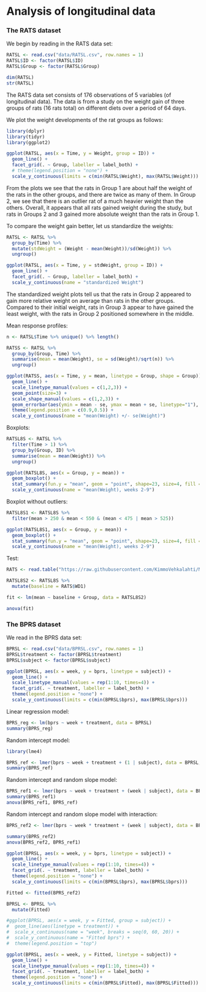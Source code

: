 # Analysis of longitudinal data

### The RATS dataset

We begin by reading in the RATS data set:

```r
RATSL <- read.csv("data/RATSL.csv", row.names = 1)
RATSL$ID <- factor(RATSL$ID)
RATSL$Group <- factor(RATSL$Group)

dim(RATSL)
str(RATSL)
```
The RATS data set consists of 176 observations of 5 variables (of longitudinal data). The data is from a study on the weight gain of three groups of rats (16 rats total) on different diets over a period of 64 days.

We plot the weight developments of the rat groups as follows:

```r
library(dplyr)
library(tidyr)
library(ggplot2)

ggplot(RATSL, aes(x = Time, y = Weight, group = ID)) +
  geom_line() +
  facet_grid(. ~ Group, labeller = label_both) +
  # theme(legend.position = "none") + 
  scale_y_continuous(limits = c(min(RATSL$Weight), max(RATSL$Weight)))
```

From the plots we see that the rats in Group 1 are about half the weight of the 
rats in the other groups, and there are twice as many of them. In Group 2, we see that there is an outlier rat of a much heavier weight than the others. Overall, it appears that all rats gained weight during the study, but rats in Groups 2 and 3 gained more absolute weight than the rats in Group 1.

To compare the weight gain better, let us standardize the weights: 

```r
RATSL <- RATSL %>%
  group_by(Time) %>%
  mutate(stdWeight = (Weight - mean(Weight))/sd(Weight)) %>%
  ungroup()

ggplot(RATSL, aes(x = Time, y = stdWeight, group = ID)) +
  geom_line() +
  facet_grid(. ~ Group, labeller = label_both) +
  scale_y_continuous(name = "standardized Weight")
```

The standardized weight plots tell us that the rats in Group 2 appeared to gain more relative weight on average than rats in the other groups. Compared to their initial weight, rats in Group 3 appear to have gained the least weight, with the rats in Group 2 positioned somewhere in the middle.

Mean response profiles:

```r
n <- RATSL$Time %>% unique() %>% length()

RATSS <- RATSL %>%
  group_by(Group, Time) %>%
  summarise(mean = mean(Weight), se = sd(Weight)/sqrt(n)) %>%
  ungroup()

ggplot(RATSS, aes(x = Time, y = mean, linetype = Group, shape = Group)) +
  geom_line() +
  scale_linetype_manual(values = c(1,2,3)) +
  geom_point(size=3) +
  scale_shape_manual(values = c(1,2,3)) +
  geom_errorbar(aes(ymin = mean - se, ymax = mean + se, linetype="1"), width=0.3) +
  theme(legend.position = c(0.9,0.5)) +
  scale_y_continuous(name = "mean(Weight) +/- se(Weight)")
```

Boxplots:

```r
RATSL8S <- RATSL %>%
  filter(Time > 1) %>%
  group_by(Group, ID) %>%
  summarise(mean = mean(Weight)) %>%
  ungroup()

ggplot(RATSL8S, aes(x = Group, y = mean)) +
  geom_boxplot() +
  stat_summary(fun.y = "mean", geom = "point", shape=23, size=4, fill = "white") +
  scale_y_continuous(name = "mean(Weight), weeks 2-9")
```

Boxplot without outliers:


```r
RATSL8S1 <- RATSL8S %>%
  filter(mean > 250 & mean < 550 & (mean < 475 | mean > 525))

ggplot(RATSL8S1, aes(x = Group, y = mean)) +
  geom_boxplot() +
  stat_summary(fun.y = "mean", geom = "point", shape=23, size=4, fill = "white") +
  scale_y_continuous(name = "mean(Weight), weeks 2-9")
```

Test:

```r
RATS <- read.table("https://raw.githubusercontent.com/KimmoVehkalahti/MABS/master/Examples/data/rats.txt", sep="", header=TRUE)

RATSL8S2 <- RATSL8S %>%
  mutate(baseline = RATS$WD1)

fit <- lm(mean ~ baseline + Group, data = RATSL8S2)

anova(fit)
```

### The BPRS dataset

We read in the BPRS data set:

```r
BPRSL <- read.csv("data/BPRSL.csv", row.names = 1)
BPRSL$treatment <- factor(BPRSL$treatment)
BPRSL$subject <- factor(BPRSL$subject)

ggplot(BPRSL, aes(x = week, y = bprs, linetype = subject)) +
  geom_line() +
  scale_linetype_manual(values = rep(1:10, times=4)) +
  facet_grid(. ~ treatment, labeller = label_both) +
  theme(legend.position = "none") + 
  scale_y_continuous(limits = c(min(BPRSL$bprs), max(BPRSL$bprs)))
```

Linear regression model:

```r
BPRS_reg <- lm(bprs ~ week + treatment, data = BPRSL)
summary(BPRS_reg)
```

Random intercept model:

```r
library(lme4)

BPRS_ref <- lmer(bprs ~ week + treatment + (1 | subject), data = BPRSL, REML = FALSE)
summary(BPRS_ref)
```

Random intercept and random slope model:

```r
BPRS_ref1 <- lmer(bprs ~ week + treatment + (week | subject), data = BPRSL, REML = FALSE)
summary(BPRS_ref1)
anova(BPRS_ref1, BPRS_ref)
```

Random intercept and random slope model with interaction:

```r
BPRS_ref2 <- lmer(bprs ~ week * treatment + (week | subject), data = BPRSL, REML = FALSE)

summary(BPRS_ref2)
anova(BPRS_ref2, BPRS_ref1)

ggplot(BPRSL, aes(x = week, y = bprs, linetype = subject)) +
  geom_line() +
  scale_linetype_manual(values = rep(1:10, times=4)) +
  facet_grid(. ~ treatment, labeller = label_both) +
  theme(legend.position = "none") + 
  scale_y_continuous(limits = c(min(BPRSL$bprs), max(BPRSL$bprs)))

Fitted <- fitted(BPRS_ref2)

BPRSL <- BPRSL %>%
  mutate(Fitted)

#ggplot(BPRSL, aes(x = week, y = Fitted, group = subject)) +
#  geom_line(aes(linetype = treatment)) +
#  scale_x_continuous(name = "week", breaks = seq(0, 60, 20)) +
#  scale_y_continuous(name = "Fitted bprs") +
#  theme(legend.position = "top")

ggplot(BPRSL, aes(x = week, y = Fitted, linetype = subject)) +
  geom_line() +
  scale_linetype_manual(values = rep(1:10, times=4)) +
  facet_grid(. ~ treatment, labeller = label_both) +
  theme(legend.position = "none") + 
  scale_y_continuous(limits = c(min(BPRSL$Fitted), max(BPRSL$Fitted)))
```

